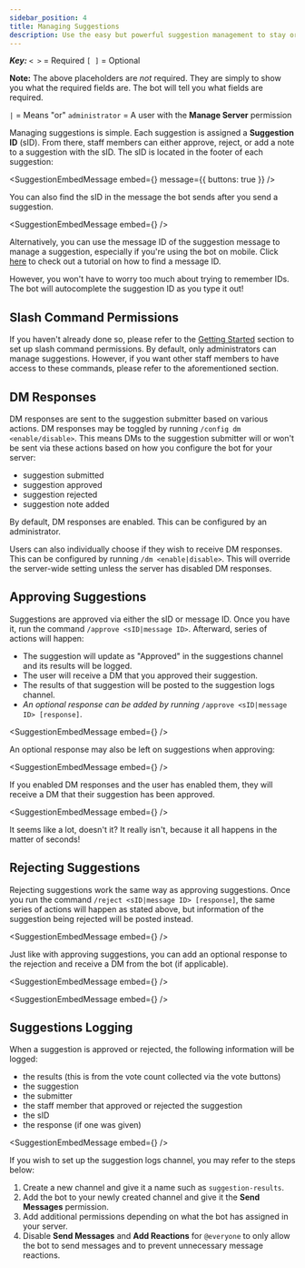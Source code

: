 ```yaml
---
sidebar_position: 4
title: Managing Suggestions
description: Use the easy but powerful suggestion management to stay organized in your Discord.
---
```


_**Key:**_
`< >` = Required
`[ ]` = Optional

**Note:** The above placeholders are _not_ required. They are simply to show you what the required fields are. The bot will tell you what fields are required.

`|` = Means "or"
`administrator` = A user with the **Manage Server** permission

Managing suggestions is simple. Each suggestion is assigned a **Suggestion ID** \(sID\). From there, staff members can either approve, reject, or add a note to a suggestion with the sID. The sID is located in the footer of each suggestion:

<SuggestionEmbedMessage
  embed={<PendingSuggestion />}
  message={{
    buttons: true
  }}
/>

You can also find the sID in the message the bot sends after you send a suggestion.

<SuggestionEmbedMessage
  embed={<SuggestionConfirmation status="pending" />}
/>

Alternatively, you can use the message ID of the suggestion message to manage a suggestion, especially if you're using the bot on mobile. Click [here](https://support.discord.com/hc/en-us/articles/206346498-Where-can-I-find-my-User-Server-Message-ID-) to check out a tutorial on how to find a message ID.

However, you won't have to worry too much about trying to remember IDs. The bot will autocomplete the suggestion ID as you type it out!

## Slash Command Permissions

If you haven't already done so, please refer to the [Getting Started](intro.md#setting-up-the-bot) section to set up slash command permissions. By default, only administrators can manage suggestions. However, if you want other staff members to have access to these commands, please refer to the aforementioned section.

## DM Responses
DM responses are sent to the suggestion submitter based on various actions. DM responses may be toggled by running `/config dm <enable/disable>`. This means DMs to the suggestion submitter will or won't be sent via these actions based on how you configure the bot for your server:

- suggestion submitted
- suggestion approved
- suggestion rejected
- suggestion note added

By default, DM responses are enabled. This can be configured by an administrator.

Users can also individually choose if they wish to receive DM responses. This can be configured by running `/dm <enable|disable>`. This will override the server-wide setting unless the server has disabled DM responses.


## Approving Suggestions

Suggestions are approved via either the sID or message ID. Once you have it, run the command `/approve <sID|message ID>`. Afterward, series of actions will happen:

* The suggestion will update as "Approved" in the suggestions channel and its results will be logged.
* The user will receive a DM that you approved their suggestion.
* The results of that suggestion will be posted to the suggestion logs channel.
* _An optional response can be added by running_ `/approve <sID|message ID> [response]`.

<SuggestionEmbedMessage
  embed={<SuggestionStatusEmbed status="approved" />}
/>

An optional response may also be left on suggestions when approving:

<SuggestionEmbedMessage
  embed={<SuggestionStatusEmbed status="approved" response />}
/>

If you enabled DM responses and the user has enabled them, they will receive a DM that their suggestion has been approved.

<SuggestionEmbedMessage
  embed={<SuggestionConfirmation status="approved" />}
/>

It seems like a lot, doesn't it? It really isn't, because it all happens in the matter of seconds!

## Rejecting Suggestions

Rejecting suggestions work the same way as approving suggestions. Once you run the command `/reject <sID|message ID> [response]`, the same series of actions will happen as stated above, but information of the suggestion being rejected will be posted instead.

<SuggestionEmbedMessage
  embed={<SuggestionStatusEmbed status="rejected" />}
/>

Just like with approving suggestions, you can add an optional response to the rejection and receive a DM from the bot (if applicable).

<SuggestionEmbedMessage
  embed={<SuggestionStatusEmbed status="rejected" response />}
/>

<SuggestionEmbedMessage
  embed={<SuggestionConfirmation status="rejected" />}
/>

## Suggestions Logging

When a suggestion is approved or rejected, the following information will be logged:

* the results (this is from the vote count collected via the vote buttons)
* the suggestion
* the submitter
* the staff member that approved or rejected the suggestion
* the sID
* the response (if one was given)

<SuggestionEmbedMessage
  embed={<SuggestionConfirmation status="approved" response />}
/>

If you wish to set up the suggestion logs channel, you may refer to the steps below:

1. Create a new channel and give it a name such as `suggestion-results`.
2. Add the bot to your newly created channel and give it the **Send Messages** permission.
3. Add additional permissions depending on what the bot has assigned in your server.
4. Disable **Send Messages** and **Add Reactions** for `@everyone` to only allow the bot to send messages and to prevent unnecessary message reactions.
